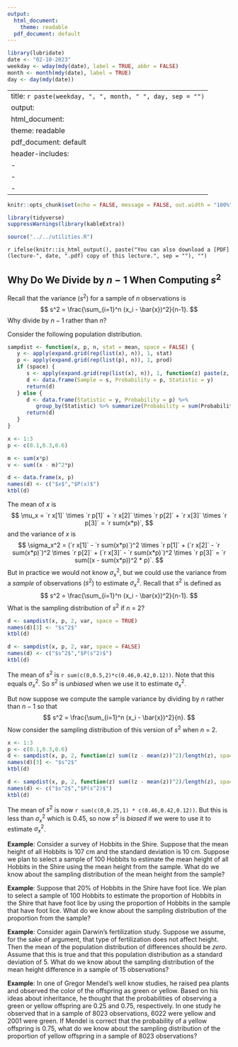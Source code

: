 ```yaml
---
output:
  html_document: 
    theme: readable
  pdf_document: default
---
```


```r
library(lubridate)
date <- "02-10-2023"
weekday <- wday(mdy(date), label = TRUE, abbr = FALSE)
month <- month(mdy(date), label = TRUE)
day <- day(mdy(date))
```

---
title: `r paste(weekday, ", ", month, " ", day, sep = "")`
output:
  html_document: 
    theme: readable
  pdf_document: default
header-includes:
  - \usepackage{float}
  - \usepackage{booktabs}
  - \usepackage{array}
---

```r
knitr::opts_chunk$set(echo = FALSE, message = FALSE, out.width = "100%", fig.align = "center", cache = FALSE, dev = ifelse(knitr::is_html_output(), "png", "pdf"))
```

```r
library(tidyverse)
suppressWarnings(library(kableExtra))
```

```r
source("../../utilities.R")
```

`r ifelse(knitr::is_html_output(), paste("You can also download a [PDF](lecture-", date, ".pdf) copy of this lecture.", sep = ""), "")`


## Why Do We Divide by $n-1$ When Computing $s^2$

Recall that the variance ($s^2$) for a sample of $n$ observations is
$$
  s^2 = \frac{\sum_{i=1}^n (x_i - \bar{x})^2}{n-1}.
$$
Why divide by $n-1$ rather than $n$? 

Consider the following population distribution.
```r
sampdist <- function(x, p, n, stat = mean, space = FALSE) {
   y <- apply(expand.grid(rep(list(x), n)), 1, stat)   
   p <- apply(expand.grid(rep(list(p), n)), 1, prod)
   if (space) {
      s <- apply(expand.grid(rep(list(x), n)), 1, function(z) paste(z, collapse = ","))
      d <- data.frame(Sample = s, Probability = p, Statistic = y)
      return(d)
   } else {
      d <- data.frame(Statistic = y, Probability = p) %>% 
         group_by(Statistic) %>% summarize(Probability = sum(Probability)) 
      return(d)
   }
}

x <- 1:3
p <- c(0.1,0.3,0.6)

m <- sum(x*p)
v <- sum((x - m)^2*p)

d <- data.frame(x, p)
names(d) <- c("$x$","$P(x)$")
ktbl(d)
```
The mean of $x$ is
$$
  \mu_x = `r x[1]` \times `r p[1]` + `r x[2]` \times `r p[2]` + `r x[3]` \times `r p[3]` = `r sum(x*p)`,
$$
and the variance of $x$ is
$$
  \sigma_x^2 = (`r x[1]` - `r sum(x*p)`)^2 \times `r p[1]` + 
  (`r x[2]` - `r sum(x*p)`)^2 \times `r p[2]` + (`r x[3]` - `r sum(x*p)`)^2 \times `r p[3]` = `r sum((x - sum(x*p))^2 * p)`.
$$
But in practice we would not know $\sigma_x^2$, but we could use the variance from a *sample* of observations ($s^2$) to estimate $\sigma_x^2$. Recall that $s^2$ is defined as
$$
  s^2 = \frac{\sum_{i=1}^n (x_i - \bar{x})^2}{n-1}.
$$
What is the sampling distribution of $s^2$ if $n$ = 2? 


```r
d <- sampdist(x, p, 2, var, space = TRUE)
names(d)[3] <- "$s^2$"
ktbl(d)
```


```r
d <- sampdist(x, p, 2, var, space = FALSE)
names(d) <- c("$s^2$","$P(s^2)$")
ktbl(d)
```

The mean of $s^2$ is `r sum(c(0,0.5,2)*c(0.46,0.42,0.12))`. Note that this equals $\sigma_x^2$. So $s^2$ is *unbiased* when we use it to estimate $\sigma_x^2$.

\pagebreak

But now suppose we compute the sample variance by dividing by $n$ rather than $n - 1$ so that
$$
  s^2 = \frac{\sum_{i=1}^n (x_i - \bar{x})^2}{n}.
$$
Now consider the sampling distribution of this version of $s^2$ when $n$ = 2.
```r
x <- 1:3
p <- c(0.1,0.3,0.6)
d <- sampdist(x, p, 2, function(z) sum((z - mean(z))^2)/length(z), space = TRUE)
names(d)[3] <- "$s^2$"
ktbl(d)
```

```r
d <- sampdist(x, p, 2, function(z) sum((z - mean(z))^2)/length(z), space = FALSE)
names(d) <- c("$s^2$","$P(s^2)$")
ktbl(d)
```

The mean of $s^2$ is now `r sum(c(0,0.25,1) * c(0.46,0.42,0.12))`. But this is less than $\sigma_x^2$ which is 0.45, so now $s^2$ is *biased* if we were to use it to estimate $\sigma_x^2$. 

\pagebreak

**Example**: Consider a survey of Hobbits in the Shire. Suppose that the mean height of all Hobbits is 107 cm and the standard deviation is 10 cm. Suppose we plan to select a sample of 100 Hobbits to estimate the mean height of all Hobbits in the Shire using the mean height from the sample. What do we know about the sampling distribution of the mean height from the sample?

\vspace{7cm}

**Example**: Suppose that 20% of Hobbits in the Shire have foot lice. We plan to select a sample of 100 Hobbits to estimate the proportion of Hobbits in the Shire that have foot lice by using the proportion of Hobbits in the sample that have foot lice. What do we know about the sampling distribution of the proportion from the sample?

\pagebreak

**Example**: Consider again Darwin's fertilization study. Suppose we assume, for the sake of argument, that type of fertilization does not affect height. Then the mean of the population distribution of differences should be *zero*. Assume that this is true and that this population distribution as a standard deviation of 5. What do we know about the sampling distribution of the mean height difference in a sample of 15 observations? 

\vspace{7cm}

**Example**: In one of Gregor Mendel's well know studies, he raised pea plants and observed the color of the offspring as green or yellow. Based on his ideas about inheritance, he thought that the probabilities of observing a green or yellow offspring are 0.25 and 0.75, respectively. In one study he observed that in a sample of 8023 observations, 6022 were yellow and 2001 were green. If Mendel is correct that the probability of a yellow offspring is 0.75, what do we know about the sampling distribution of the proportion of yellow offspring in a sample of 8023 observations?

